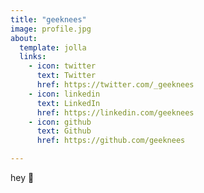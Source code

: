 ```yaml
---
title: "geeknees"
image: profile.jpg
about:
  template: jolla
  links:
    - icon: twitter
      text: Twitter
      href: https://twitter.com/_geeknees
    - icon: linkedin
      text: LinkedIn
      href: https://linkedin.com/geeknees
    - icon: github
      text: Github
      href: https://github.com/geeknees

---
```


hey 👋
